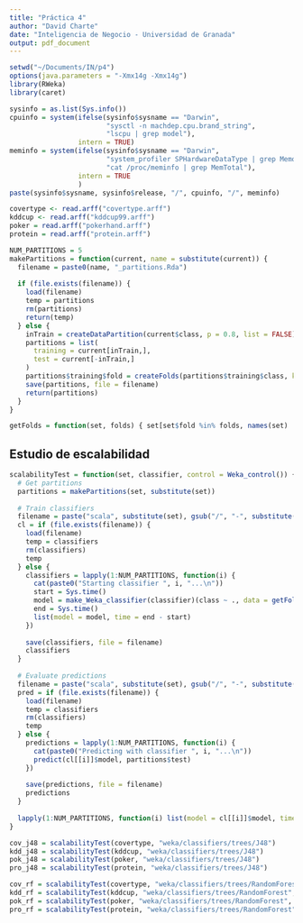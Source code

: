 ```yaml
---
title: "Práctica 4"
author: "David Charte"
date: "Inteligencia de Negocio - Universidad de Granada"
output: pdf_document
---
```


```r
setwd("~/Documents/IN/p4")
options(java.parameters = "-Xmx14g -Xmx14g")
library(RWeka)
library(caret)
```

```r
sysinfo = as.list(Sys.info())
cpuinfo = system(ifelse(sysinfo$sysname == "Darwin",
                        "sysctl -n machdep.cpu.brand_string",
                        "lscpu | grep model"),
                 intern = TRUE)
meminfo = system(ifelse(sysinfo$sysname == "Darwin",
                        "system_profiler SPHardwareDataType | grep Memory",
                        "cat /proc/meminfo | grep MemTotal"),
                 intern = TRUE
                 )
paste(sysinfo$sysname, sysinfo$release, "/", cpuinfo, "/", meminfo)
```

```r
covertype <- read.arff("covertype.arff")
kddcup <- read.arff("kddcup99.arff")
poker = read.arff("pokerhand.arff")
protein = read.arff("protein.arff")
```

```r
NUM_PARTITIONS = 5
makePartitions = function(current, name = substitute(current)) {
  filename = paste0(name, "_partitions.Rda")
  
  if (file.exists(filename)) {
    load(filename)
    temp = partitions
    rm(partitions)
    return(temp)
  } else {
    inTrain = createDataPartition(current$class, p = 0.8, list = FALSE)
    partitions = list(
      training = current[inTrain,],
      test = current[-inTrain,]
    )
    partitions$training$fold = createFolds(partitions$training$class, k = NUM_PARTITIONS, list = FALSE)
    save(partitions, file = filename)
    return(partitions)
  }
}

getFolds = function(set, folds) { set[set$fold %in% folds, names(set) != "fold"] }
```

## Estudio de escalabilidad

```r
scalabilityTest = function(set, classifier, control = Weka_control()) {
  # Get partitions
  partitions = makePartitions(set, substitute(set))
  
  # Train classifiers
  filename = paste("scala", substitute(set), gsub("/", "-", substitute(classifier)), "classifiers.Rda", sep="_")
  cl = if (file.exists(filename)) {
    load(filename)
    temp = classifiers
    rm(classifiers)
    temp
  } else {
    classifiers = lapply(1:NUM_PARTITIONS, function(i) {
      cat(paste0("Starting classifier ", i, "...\n"))
      start = Sys.time()
      model = make_Weka_classifier(classifier)(class ~ ., data = getFolds(partitions$training, 1:i), control = control)
      end = Sys.time()
      list(model = model, time = end - start)
    })
    
    save(classifiers, file = filename)
    classifiers
  }
  
  # Evaluate predictions
  filename = paste("scala", substitute(set), gsub("/", "-", substitute(classifier)), "predictions.Rda", sep="_")
  pred = if (file.exists(filename)) {
    load(filename)
    temp = classifiers
    rm(classifiers)
    temp
  } else {
    predictions = lapply(1:NUM_PARTITIONS, function(i) {
      cat(paste0("Predicting with classifier ", i, "...\n"))
      predict(cl[[i]]$model, partitions$test)
    })
    
    save(predictions, file = filename)
    predictions
  }
  
  lapply(1:NUM_PARTITIONS, function(i) list(model = cl[[i]]$model, time = cl[[i]]$time, predictions = pred[[i]]))
}
```

```r
cov_j48 = scalabilityTest(covertype, "weka/classifiers/trees/J48")
kdd_j48 = scalabilityTest(kddcup, "weka/classifiers/trees/J48")
pok_j48 = scalabilityTest(poker, "weka/classifiers/trees/J48")
pro_j48 = scalabilityTest(protein, "weka/classifiers/trees/J48")
```

```r
cov_rf = scalabilityTest(covertype, "weka/classifiers/trees/RandomForest", Weka_control(I = 50, "num-slots" = 1))
kdd_rf = scalabilityTest(kddcup, "weka/classifiers/trees/RandomForest", Weka_control(I = 50, "num-slots" = 1))
pok_rf = scalabilityTest(poker, "weka/classifiers/trees/RandomForest", Weka_control(I = 50, "num-slots" = 1))
pro_rf = scalabilityTest(protein, "weka/classifiers/trees/RandomForest", Weka_control(I = 50, "num-slots" = 1))
```